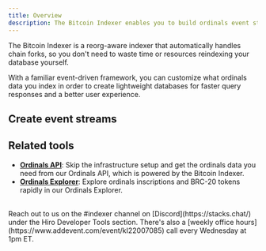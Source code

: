 ```yaml
---
title: Overview
description: The Bitcoin Indexer enables you to build ordinals event streams, so you can create accurate, lightweight databases that gracefully handle Bitcoin forks and reorgs.
---
```



The Bitcoin Indexer is a reorg-aware indexer that automatically handles chain forks, so you don't need to waste time or resources reindexing your database yourself.

With a familiar event-driven framework, you can customize what ordinals data you index in order to create lightweight databases for faster query responses and a better user experience.

## Create event streams

<Cards>
  <SecondaryCard
    href="/bitcoin/indexer/guides/scan-ordinals-activity"
    title="Scan past Ordinals activity"
    description="Fetch historical ordinals activity, whether for a range of blocks or for a particular inscription."
  />
  <SecondaryCard
    href="/bitcoin/indexer/guides/stream-ordinals-activity"
    title="Stream Ordinals activity"
    description="Create webhook-like triggers that target and post ordinal activity to a custom source."
  />
  <SecondaryCard
    href="/bitcoin/indexer/guides/indexer-as-a-service"
    title="Run Indexer as a Service"
    description="Interact and manage incoming Ordinals activity with your own service."
  />
</Cards>

## Related tools

- **[Ordinals API](/bitcoin/ordinals/api)**: Skip the infrastructure setup and get the ordinals data you need from our Ordinals API, which is powered by the Bitcoin Indexer.
- **[Ordinals Explorer](https://ordinals.hiro.so/)**: Explore ordinals inscriptions and BRC-20 tokens rapidly in our Ordinals Explorer.

<br />

<Callout title="Need help building with the Bitcoin Indexer?" type="help">
Reach out to us on the <span className="font-bold">#indexer</span> channel on [Discord](https://stacks.chat/) under the Hiro Developer Tools section. There's also a [weekly office hours](https://www.addevent.com/event/kI22007085) call every Wednesday at 1pm ET.
</Callout>
